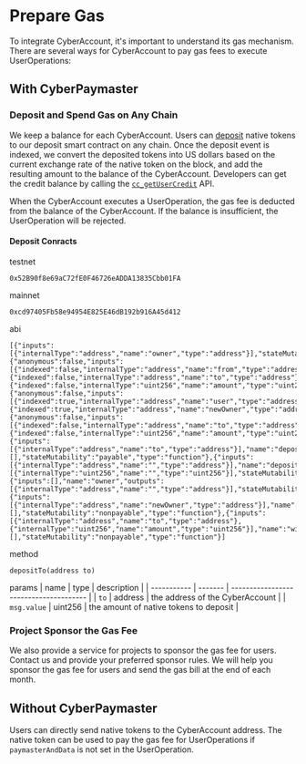 # Prepare Gas

To integrate CyberAccount, it's important to understand its gas mechanism. There are several ways for CyberAccount to pay gas fees to execute UserOperations:

## With CyberPaymaster

### Deposit and Spend Gas on Any Chain

We keep a balance for each CyberAccount. Users can [deposit](../sdk/cyber-account.mdx#methods-2) native tokens to our deposit smart contract on any chain. Once the deposit event is indexed, we convert the deposited tokens into US dollars based on the current exchange rate of the native token on the block, and add the resulting amount to the balance of the CyberAccount. Developers can get the credit balance by calling the [`cc_getUserCredit`](../api/paymaster/cc_getUserCredit.mdx) API.

When the CyberAccount executes a UserOperation, the gas fee is deducted from the balance of the CyberAccount. If the balance is insufficient, the UserOperation will be rejected.

#### Deposit Conracts

testnet
```
0x52B90f8e69aC72fE0F46726eADDA13835Cbb01FA
```
mainnet
```
0xcd97405Fb58e94954E825E46dB192b916A45d412
```
abi
```
[{"inputs":[{"internalType":"address","name":"owner","type":"address"}],"stateMutability":"nonpayable","type":"constructor"},{"anonymous":false,"inputs":[{"indexed":false,"internalType":"address","name":"from","type":"address"},{"indexed":false,"internalType":"address","name":"to","type":"address"},{"indexed":false,"internalType":"uint256","name":"amount","type":"uint256"}],"name":"Deposit","type":"event"},{"anonymous":false,"inputs":[{"indexed":true,"internalType":"address","name":"user","type":"address"},{"indexed":true,"internalType":"address","name":"newOwner","type":"address"}],"name":"OwnershipTransferred","type":"event"},{"anonymous":false,"inputs":[{"indexed":false,"internalType":"address","name":"to","type":"address"},{"indexed":false,"internalType":"uint256","name":"amount","type":"uint256"}],"name":"Withdraw","type":"event"},{"inputs":[{"internalType":"address","name":"to","type":"address"}],"name":"depositTo","outputs":[],"stateMutability":"payable","type":"function"},{"inputs":[{"internalType":"address","name":"","type":"address"}],"name":"deposits","outputs":[{"internalType":"uint256","name":"","type":"uint256"}],"stateMutability":"view","type":"function"},{"inputs":[],"name":"owner","outputs":[{"internalType":"address","name":"","type":"address"}],"stateMutability":"view","type":"function"},{"inputs":[{"internalType":"address","name":"newOwner","type":"address"}],"name":"transferOwnership","outputs":[],"stateMutability":"nonpayable","type":"function"},{"inputs":[{"internalType":"address","name":"to","type":"address"},{"internalType":"uint256","name":"amount","type":"uint256"}],"name":"withdraw","outputs":[],"stateMutability":"nonpayable","type":"function"}]
```
method
```solidity
depositTo(address to)
```
params
| name        | type    | description                            |
| ----------- | ------- | -------------------------------------- |
| `to`        | address | the address of the CyberAccount        |
| `msg.value` | uint256 | the amount of native tokens to deposit |



### Project Sponsor the Gas Fee

We also provide a service for projects to sponsor the gas fee for users. Contact us and provide your preferred sponsor rules. We will help you sponsor the gas fee for users and send the gas bill at the end of each month.

## Without CyberPaymaster

Users can directly send native tokens to the CyberAccount address. The native token can be used to pay the gas fee for UserOperations if `paymasterAndData` is not set in the UserOperation.
